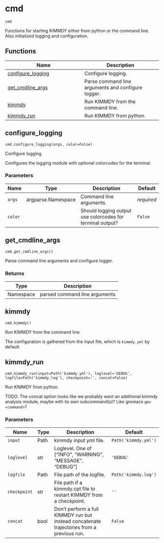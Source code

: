 # cmd { #kimmdy.cmd }

`cmd`

Functions for starting KIMMDY either from python or the command line.
Also initialized logging and configuration.

## Functions

| Name | Description |
| --- | --- |
| [configure_logging](#kimmdy.cmd.configure_logging) | Configure logging. |
| [get_cmdline_args](#kimmdy.cmd.get_cmdline_args) | Parse command line arguments and configure logger. |
| [kimmdy](#kimmdy.cmd.kimmdy) | Run KIMMDY from the command line. |
| [kimmdy_run](#kimmdy.cmd.kimmdy_run) | Run KIMMDY from python. |

## configure_logging { #kimmdy.cmd.configure_logging }

`cmd.configure_logging(args, color=False)`

Configure logging.

Configures the logging module with optional colorcodes
for the terminal.

### Parameters

| Name    | Type               | Description                                               | Default    |
|---------|--------------------|-----------------------------------------------------------|------------|
| `args`  | argparse.Namespace | Command line arguments.                                   | _required_ |
| `color` |                    | Should logging output use colorcodes for terminal output? | `False`    |

## get_cmdline_args { #kimmdy.cmd.get_cmdline_args }

`cmd.get_cmdline_args()`

Parse command line arguments and configure logger.

### Returns

| Type      | Description                   |
|-----------|-------------------------------|
| Namespace | parsed command line arguments |

## kimmdy { #kimmdy.cmd.kimmdy }

`cmd.kimmdy()`

Run KIMMDY from the command line.

The configuration is gathered from the input file,
which is `kimmdy.yml` by default.

## kimmdy_run { #kimmdy.cmd.kimmdy_run }

`cmd.kimmdy_run(input=Path('kimmdy.yml'), loglevel='DEBUG', logfile=Path('kimmdy.log'), checkpoint='', concat=False)`

Run KIMMDY from python.

TODO: The concat option looks like we probably
want an additional kimmdy analysis module,
maybe with its own subcommand(s)?
Like gromacs ``gmx <command>``?

### Parameters

| Name         | Type   | Description                                                                               | Default              |
|--------------|--------|-------------------------------------------------------------------------------------------|----------------------|
| `input`      | Path   | kimmdy input yml file.                                                                    | `Path('kimmdy.yml')` |
| `loglevel`   | str    | Loglevel. One of ["INFO", "WARNING", "MESSAGE", "DEBUG"]                                  | `'DEBUG'`            |
| `logfile`    | Path   | File path of the logfile.                                                                 | `Path('kimmdy.log')` |
| `checkpoint` | str    | File path if a kimmdy.cpt file to restart KIMMDY from a checkpoint.                       | `''`                 |
| `concat`     | bool   | Don't perform a full KIMMDY run but instead concatenate trajectories from a previous run. | `False`              |